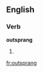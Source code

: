 ==English==

===Verb===
'''outsprang'''

# {{present participle of|[[outspring]]}}

[[fr:outsprang]]